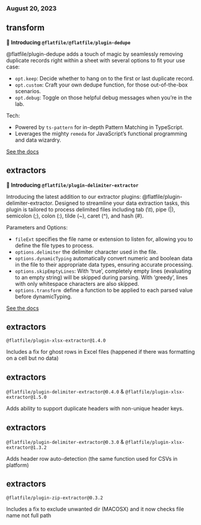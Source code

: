 ### August 20, 2023

## transform

**🚀 Introducing `@flatfile/@flatfile/plugin-dedupe`**

@flatfile/plugin-dedupe adds a touch of magic by seamlessly removing duplicate
records right within a sheet with several options to fit your use case:

- `opt.keep`: Decide whether to hang on to the first or last duplicate record.
- `opt.custom`: Craft your own dedupe function, for those out-of-the-box
  scenarios.
- `opt.debug`: Toggle on those helpful debug messages when you’re in the lab.

Tech:

- Powered by `ts-pattern` for in-depth Pattern Matching in TypeScript.
- Leverages the mighty `remeda` for JavaScript’s functional programming and data
  wizardry.

[See the docs](https://flatfile.com/plugins/plugin-dedupe)

## extractors

**🚀 Introducing `@flatfile/plugin-delimiter-extractor`**

Introducing the latest addition to our extractor
plugins: @flatfile/plugin-delimiter-extractor. Designed to streamline your data
extraction tasks, this plugin is tailored to process delimited files including
tab (\t), pipe (|), semicolon (;), colon (:), tilde (~), caret (^), and hash
(#).

Parameters and Options:

- `fileExt` specifies the file name or extension to listen for, allowing you to
  define the file types to process.
- `options.delimiter` the delimiter character used in the file.
- `options.dynamicTyping` automatically convert numeric and boolean data in the
  file to their appropriate data types, ensuring accurate processing.
- `options.skipEmptyLines`: With ‘true’, completely empty lines (evaluating to
  an empty string) will be skipped during parsing. With ‘greedy’, lines with
  only whitespace characters are also skipped.
- `options.transform `define a function to be applied to each parsed value
  before dynamicTyping.

[See the docs](https://flatfile.com/plugins/plugin-delimiter-extractor)

## extractors

`@flatfile/plugin-xlsx-extractor@1.4.0`

Includes a fix for ghost rows in Excel files (happened if there was formatting
on a cell but no data)

## extractors

`@flatfile/plugin-delimiter-extractor@0.4.0` &
`@flatfile/plugin-xlsx-extractor@1.5.0`

Adds ability to support duplicate headers with non-unique header keys.

## extractors

`@flatfile/plugin-delimiter-extractor@0.3.0` &
`@flatfile/plugin-xlsx-extractor@1.3.2`

Adds header row auto-detection (the same function used for CSVs in platform)

## extractors

`@flatfile/plugin-zip-extractor@0.3.2`

Includes a fix to exclude unwanted dir (MACOSX) and it now checks file name not
full path
